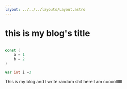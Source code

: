 ```yaml
---
layout: ../../../layouts/Layout.astro
---
```


# this is my blog's title

```go

const (
    a = 1
    b = 2
)

var int i =3
```

This is my blog and I write random shit here I am coooollllll
